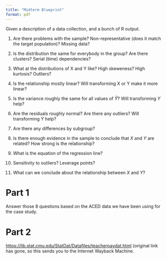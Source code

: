 ```yaml
---
title: "Midterm Blueprint"
format: pdf
---
```


Given a description of a data collection, and a bunch of R output.

1.  Are there problems with the sample? Non-representative (does it match the target population)? Missing data?

2.  Is the distribution the same for everybody in the group? Are there clusters? Serial (time) dependencies?

3.  What at the distributions of X and Y like? High skeweness? High kurtosis? Outliers?

4.  Is the relationship mostly linear? Will transforming X or Y make it more linear?

5.  Is the variance roughly the same for all values of $\hat Y$? Will transforming $Y$ help?

6.  Are the residuals roughly normal? Are there any outliers? Will transforming $Y$ help?

7.  Are there any differences by subgroup?

8.  Is there enough evidence in the sample to conclude that $X$ and $Y$ are related? How strong is the relationship?

9.  What is the equation of the regression line?

10. Sensitivity to outliers? Leverage points?

11. What can we conclude about the relationship between $X$ and $Y$?

# Part 1

Answer those 8 questions based on the ACED data we have been using for the case study.

# Part 2

[https://lib.stat.cmu.edu/StatDat/Datafiles/teacherpaydat.html](https://web.archive.org/web/20110104102707/http://lib.stat.cmu.edu/DASL/Datafiles/teacherpaydat.html) (original link has gone, so this sends you to the Internet Wayback Machine.

